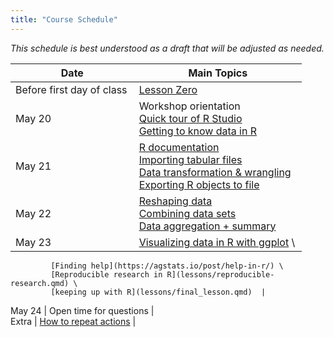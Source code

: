```yaml
---
title: "Course Schedule"
---
```


*This schedule is best understood as a draft that will be adjusted as needed.* 


| Date            |  Main Topics              |   
|-----------------|-----------------------|
| Before first day of class | [Lesson Zero](lessons/lesson-zero.qmd) |  
| May 20 | Workshop orientation \
           [Quick tour of R Studio](lessons/rstudio-tour.qmd)\
           [Getting to know data in R](lessons/getting-to-know-data.qmd) | 
| May 21 |  [R documentation](lessons/r-documentation.qmd) \
            [Importing tabular files](lessons/data-import.qmd)\
           [Data transformation & wrangling](lessons/data-wrangling.qmd)\
           [Exporting R objects to file](lessons/data-export.qmd) |  
| May 22 |   [Reshaping data](lessons/reshaping.qmd)\
            [Combining data sets](lessons/data-merging.qmd) \
            [Data aggregation + summary](lessons/data-aggregation.qmd) |   
| May 23   | [Visualizing data in R with ggplot](lessons/ggplotting.qmd) \   
             [Finding help](https://agstats.io/post/help-in-r/) \
             [Reproducible research in R](lessons/reproducible-research.qmd) \
             [keeping up with R](lessons/final_lesson.qmd)  |
| May 24    |  Open time for questions  |   
| Extra  |  [How to repeat actions](repeating-actions.qmd) |



